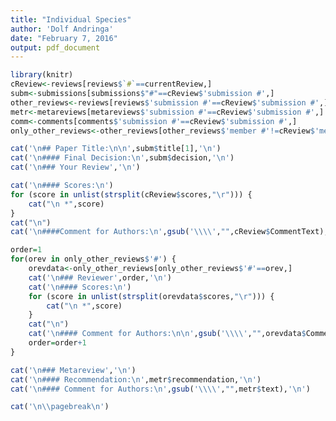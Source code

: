 ```yaml
---
title: "Individual Species"
author: 'Dolf Andringa'
date: "February 7, 2016"
output: pdf_document
---
```

```r
library(knitr)
cReview<-reviews[reviews$`#`==currentReview,]
subm<-submissions[submissions$"#"==cReview$'submission #',]
other_reviews<-reviews[reviews$'submission #'==cReview$'submission #',]
metr<-metareviews[metareviews$'submission #'==cReview$'submission #',]
comm<-comments[comments$'submission #'==cReview$'submission #',]
only_other_reviews<-other_reviews[other_reviews$'member #'!=cReview$'member #',]
```


```r
cat('\n## Paper Title:\n\n',subm$title[1],'\n')
cat('\n#### Final Decision:\n',subm$decision,'\n')
cat('\n### Your Review','\n')

cat('\n#### Scores:\n')
for (score in unlist(strsplit(cReview$scores,"\r"))) {
    cat("\n *",score)
}
cat("\n")
cat('\n####Comment for Authors:\n',gsub('\\\\',"",cReview$CommentText),'\n')

order=1
for(orev in only_other_reviews$'#') {
    orevdata<-only_other_reviews[only_other_reviews$'#'==orev,]
    cat('\n### Reviewer',order,'\n')
    cat('\n#### Scores:\n')
    for (score in unlist(strsplit(orevdata$scores,"\r"))) {
        cat("\n *",score)
    }
    cat("\n")
    cat('\n#### Comment for Authors:\n\n',gsub('\\\\',"",orevdata$CommentText),'\n')
    order=order+1
}

cat('\n### Metareview','\n')
cat('\n#### Recommendation:\n',metr$recommendation,'\n')
cat('\n#### Comment for Authors:\n',gsub('\\\\',"",metr$text),'\n')

cat('\n\\pagebreak\n')
```
